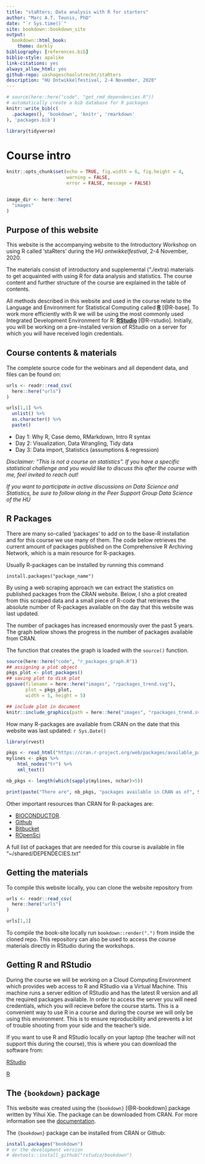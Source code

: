 ```yaml
--- 
title: "staRters; Data analysis with R for starters"
author: "Marc A.T. Teunis, PhD"
date: "`r Sys.time()`"
site: bookdown::bookdown_site
output:
  bookdown::html_book:
    theme: darkly
bibliography: [references.bib]
biblio-style: apalike
link-citations: yes
always_allow_html: yes
github-repo: uashogeschoolutrecht/staRters
description: "HU Ontwikkelfestival, 2-4 November, 2020"
---
```


```r
# source(here::here("code", "get_rmd_dependencies.R"))
# automatically create a bib database for R packages
knitr::write_bib(c(
  .packages(), 'bookdown', 'knitr', 'rmarkdown'
), 'packages.bib')

```

```r
library(tidyverse)
```


# Course intro

```r
knitr::opts_chunk$set(echo = TRUE, fig.width = 6, fig.height = 4,
                      warning = FALSE,
                      error = FALSE, message = FALSE)


image_dir <- here::here(
  "images"
)

```

## Purpose of this website
This website is the accompanying website to the Introductory Workshop on using R called 'staRters' during the HU _ontwikkelfestival_, 2-4 November, 2020.

The materials consist of introductory and supplemental ("./extra) materials to get acquainted with using R for data analysis and statistics. The course content and further structure of the course are explained in the table of contents. 

All methods described in this website and used in the course relate to the Language and Environment for Statistical Computing called [**R**](https://cran.r-project.org/) [@R-base]. To work more efficiently with R we will be using the most commonly used Integrated Development Environment for R: [**RStudio**](https://www.rstudio.com) [@R-rstudio]. Initially, you will be working on a pre-installed version of RStudio on a server for which you will have received login credentials.  

## Course contents & materials

<p style="font-size:18px">The complete source code for the webinars and all dependent data, and files can be found on: 
```r
urls <- readr::read_csv(
  here::here("urls")
)

urls[1,1] %>%
  unlist() %>%
  as.character() %>%
  paste()

```

 - Day 1: Why R, Case demo, RMarkdown, Intro R syntax
 - Day 2: Visualization, Data Wrangling, Tidy data
 - Day 3: Data import, Statistics (assumptions & regression)
 
_Disclaimer: "This is not a course on statistics". If you have a specific statistical challenge and you would like to discuss this after the course with me, feel invited to reach out!_

_If you want to participate in active discussions on Data Science and Statistics, be sure to follow along in the Peer Support Group Data Science of the HU _ 

## R Packages
There are many so-called 'packages' to add on to the base-R installation and for this course we use many of them. The code below retrieves the current amount of packages published on the Comprehensive R Archiving Network, which is a main resource for R-packages. 

Usually R-packages can be installed by running this command
```
install.packages("package_name")
```

By using a web scraping approach we can extract the statistics on published packages from the CRAN website. Below, I sho a plot created from this scraped data and a small piece of R-code that retrieves the absolute number of R-packages available on the day that this website was last updated.   

The number of packages has increased enormously over the past 5 years. The graph below shows the progress in the number of packages available from CRAN.

The function that creates the graph is loaded with the `source()` function.

```r
source(here::here("code", "r_packages_graph.R"))
## assigning a plot object 
pkgs_plot <- plot_packages()
## saving plot to disk plot
ggsave(filename = here::here("images", "rpackages_trend.svg"), 
       plot = pkgs_plot,
       width = 5, height = 5)

```

```r
## include plot in document
knitr::include_graphics(path = here::here("images", "rpackages_trend.svg"))
```

How many R-packages are available from CRAN on the date that this website was last updated: `r Sys.Date()` 

```r
library(rvest)

pkgs <- read_html("https://cran.r-project.org/web/packages/available_packages_by_name.html")
mylines <- pkgs %>% 
    html_nodes("tr") %>%
    xml_text()

nb_pkgs <- length(which(sapply(mylines, nchar)>5))

print(paste("There are", nb_pkgs, "packages available in CRAN as of", Sys.Date()))
```

Other important resources than CRAN for R-packages are:

 - [BIOCONDUCTOR](https://www.bioconductor.org/).
 - [Github](https://github.com)
 - [Bitbucket](https://bitbucket.org/)
 - [ROpenSci](https://ropensci.org/packages/)

A full list of packages that are needed for this course is available in file "~/shared/DEPENDECIES.txt" 

## Getting the materials
To compile this website locally, you can clone the website repository from 
```r
urls <- readr::read_csv(
  here::here("urls")
)

urls[1,1]

```

To compile the book-site locally run `bookdown::render(".")` from inside the cloned repo. This repository can also be used to access the course materials directly in RStudio during the workshops.

## Getting R and RStudio
During the course we will be working on a Cloud Computing Environment which provides web access to R and RStudio via a Virtual Machine. This machine runs a server edition of RStudio and has the latest R version and all the required packages available. In order to access the server you will need credentials, which you will recieve before the course starts. This is a convenient way to use R in a course and during the course we will only be using this environment. This is to ensure reproducibility and prevents a lot of trouble shooting from your side and the teacher's side.

If you want to use R and RStudio locally on your laptop (the teacher will not support this during the course), this is where you can download the software from:

[RStudio](https://www.rstudio.com/products/rstudio/download/) 

[R](https://cran.r-project.org/)

## The `{bookdown}` package
This website was created using the `{bookdown}` [@R-bookdown] package written by Yihui Xie. The package can be downloaded from CRAN. For more information see the [documentation](https://bookdown.org/yihui/bookdown/).

The `{bookdown}` package can be installed from CRAN or Github:

```r
install.packages("bookdown")
# or the development version
# devtools::install_github("rstudio/bookdown")
```
